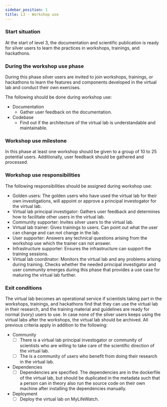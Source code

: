 ```yaml
---
sidebar_position: 1
title: L3 - Workshop use
---
```

### Start situation
At the start of level 3, the documentation and scientific publication is ready for silver users to learn the practices in workshops, trainings, and hackathons.

### During the workshop use phase
During this phase silver users are invited to join workshops, trainings, or hackathons to learn the features and
 components developed in the virtual lab and conduct their own exercises.

The following should be done during workshop use:

* Documentation
  * Gather user feedback on the documentation.
* Codebase
  * Find out if the architecture of the virtual lab is understandable and maintainable.

### Workshop use milestone
In this phase at least one workshop should be given to a group of 10 to 25 potential users.
Additionally, user feedback should be gathered and processed.

### Workshop use responsibilities
The following responsibilities should be assigned during workshop use:

* Golden users: The golden users who have used the virtual lab for their own investigations,
will appoint or approve a principal investogator for the virtual lab.
* Virtual lab principal investigator: Gathers user feedback and determines how to facilitate other users in the virtual lab.
* Community supporter: Invites silver users to the virtual lab.
* Virtual lab trainer: Gives trainings to users. Can point out what the user can change and can not change in the lab.
* User supporter: Answers any technical questions arising from the workshop use which the trainer can not answer.
* Infrastructure supporter: Ensures the infrastructure can support the training sessions.
* Virtual lab coordinator: Monitors the virtual lab and any problems arising during training.
Checks whether the needed principal investigator and user community emerges during this phase that provides a use case for maturing the virtual lab further.

### Exit conditions
The virtual lab becomes an operational service if scientists taking part in the workshops, trainings, and hackathons
 find that they can use the virtual lab in their research, and the training material and guidelines are ready for normal (ivory) users to use.
In case none of the silver users keeps using the virtual labs after the workshops, the virtual lab should be archived.
All previous criteria apply in addition to the following:

* Community
  * [ ] There is a virtual lab principal investogator or community of scientists who are willing to take care of the scientific
  direction of the virtual lab.
  * [ ] The is a community of users who benefit from doing their research in the virtual lab.
* Dependencies
  * [ ] Dependencies are specified. The dependencies are in the dockerfile of the virtual lab,
but should be duplicated in the metadata such that a person can in theory also run the source code on their own machine after installing the dependencies manually.
* Deployment
  * [ ] Deploy the virtual lab on MyLifeWatch.